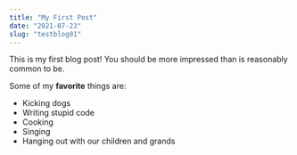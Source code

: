 ```yaml
---
title: "My First Post"
date: "2021-07-23"
slug: "testblog01"
---
```


This is my first blog post! You should be more impressed than is reasonably common to be.

Some of my **favorite** things are:

* Kicking dogs
* Writing stupid code
* Cooking
* Singing
* Hanging out with our children and grands